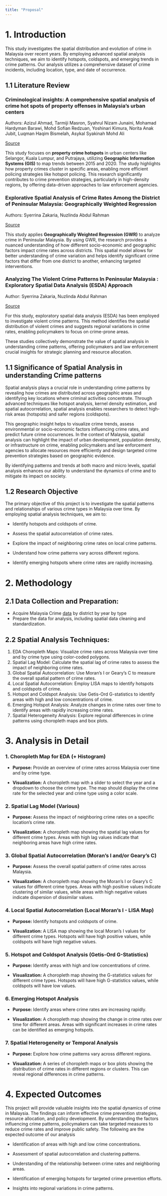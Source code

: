 ```yaml
---
title: "Proposal"
---
```


# 1. Introduction

This study investigates the spatial distribution and evolution of crime in Malaysia over recent years. By employing advanced spatial analysis techniques, we aim to identify hotspots, coldspots, and emerging trends in crime patterns. Our analysis utilizes a comprehensive dataset of crime incidents, including location, type, and date of occurrence.

## 1.1 Literature Review

### **Criminological insights: A comprehensive spatial analysis of crime hot spots of property offenses in Malaysia's urban centers**

Authors: Azizul Ahmad, Tarmiji Masron, Syahrul Nizam Junaini, Mohamad Hardyman Barawi, Mohd Sofian Redzuan, Yoshinari Kimura, Norita Anak Jubit, Luqman Haqim Bismelah, Asykal Syakinah Mohd Ali

[Source](https://eprints.ums.edu.my/id/eprint/41088)

This study focuses on **property crime hotspots** in urban centers like Selangor, Kuala Lumpur, and Putrajaya, utilizing **Geographic Information Systems (GIS)** to map trends between 2015 and 2020. The study highlights how property crimes cluster in specific areas, enabling more efficient policing strategies like hotspot policing. This research significantly contributes to crime prevention strategies, particularly in high-density regions, by offering data-driven approaches to law enforcement agencies.

### **Explorative Spatial Analysis of Crime Rates Among the District of Peninsular Malaysia: Geographically Weighted Regression**

Authors: Syerrina Zakaria, Nuzlinda Abdul Rahman

[Source](https://link.springer.com/chapter/10.1007/978-981-10-2772-7_15)

This study applies **Geographically Weighted Regression (GWR)** to analyze crime in Peninsular Malaysia. By using GWR, the research provides a nuanced understanding of how different socio-economic and geographic factors impact crime rates across districts. This spatial model allows for better understanding of crime variation and helps identify significant crime factors that differ from one district to another, enhancing targeted interventions.

### **Analyzing The Violent Crime Patterns In Peninsular Malaysia : Exploratory Spatial Data Analysis (ESDA) Approach**

Author: Syerrina Zakaria, Nuzlinda Abdul Rahman

[Source](https://journals.utm.my/index.php/jurnalteknologi/article/view/1816)

For this study, exploratory spatial data analysis (ESDA) has been employed to investigate violent crime patterns. This method identifies the spatial distribution of violent crimes and suggests regional variations in crime rates, enabling policymakers to focus on crime-prone areas.

These studies collectively demonstrate the value of spatial analysis in understanding crime patterns, offering policymakers and law enforcement crucial insights for strategic planning and resource allocation.

## 1.1 Significance of Spatial Analysis in understanding Crime patterns

Spatial analysis plays a crucial role in understanding crime patterns by revealing how crimes are distributed across geographic areas and identifying key locations where criminal activities concentrate. Through advanced techniques like hotspot analysis, kernel density estimation, and spatial autocorrelation, spatial analysis enables researchers to detect high-risk areas (hotspots) and safer regions (coldspots).

This geographic insight helps to visualize crime trends, assess environmental or socio-economic factors influencing crime rates, and predict future crime occurrences. In the context of Malaysia, spatial analysis can highlight the impact of urban development, population density, or infrastructure on crime, enabling policymakers and law enforcement agencies to allocate resources more efficiently and design targeted crime prevention strategies based on geographic evidence.

By identifying patterns and trends at both macro and micro levels, spatial analysis enhances our ability to understand the dynamics of crime and to mitigate its impact on society.

## 1.2 Research Objective

The primary objective of this project is to investigate the spatial patterns and relationships of various crime types in Malaysia over time. By employing spatial analysis techniques, we aim to:

-   Identify hotspots and coldspots of crime.

-   Assess the spatial autocorrelation of crime rates.

-   Explore the impact of neighboring crime rates on local crime patterns.

-   Understand how crime patterns vary across different regions.

-   Identify emerging hotspots where crime rates are rapidly increasing.

# 2. Methodology

## 2.1 Data Collection and Preparation:

-   Acquire Malaysia Crime [data](https://data.gov.my/data-catalogue/crime_district?state=johor&district=all&category=assault&type=all&visual=table) by district by year by type
-   Prepare the data for analysis, including spatial data cleaning and standardization.

## 2.2 Spatial Analysis Techniques:

1.  EDA Choropleth Maps: Visualize crime rates across Malaysia over time and by crime type using color-coded polygons.
2.  Spatial Lag Model: Calculate the spatial lag of crime rates to assess the impact of neighboring crime rates.
3.  Global Spatial Autocorrelation: Use Moran's I or Geary's C to measure the overall spatial pattern of crime rates.
4.  Local Spatial Autocorrelation: Employ LISA maps to identify hotspots and coldspots of crime.
5.  Hotspot and Coldspot Analysis: Use Getis-Ord G-statistics to identify areas with high and low concentrations of crime.
6.  Emerging Hotspot Analysis: Analyze changes in crime rates over time to identify areas with rapidly increasing crime rates.
7.  Spatial Heterogeneity Analysis: Explore regional differences in crime patterns using choropleth maps and box plots.

# 3. Analysis in Detail

### 1. **Choropleth Map for EDA (+ Histogram)**

-   **Purpose:** Provide an overview of crime rates across Malaysia over time and by crime type.

-   **Visualization:** A choropleth map with a slider to select the year and a dropdown to choose the crime type. The map should display the crime rate for the selected year and crime type using a color scale.

### 2. **Spatial Lag Model (Various)**

-   **Purpose:** Assess the impact of neighboring crime rates on a specific location's crime rate.

-   **Visualization:** A choropleth map showing the spatial lag values for different crime types. Areas with high lag values indicate that neighboring areas have high crime rates.

### 3. **Global Spatial Autocorrelation (Moran's I and/or Geary's C)**

-   **Purpose:** Assess the overall spatial pattern of crime rates across Malaysia.

-   **Visualization:** A choropleth map showing the Moran's I or Geary's C values for different crime types. Areas with high positive values indicate clustering of similar values, while areas with high negative values indicate dispersion of dissimilar values.

### 4. **Local Spatial Autocorrelation (Local Moran's I - LISA Map)**

-   **Purpose:** Identify hotspots and coldspots of crime.

-   **Visualization:** A LISA map showing the local Moran's I values for different crime types. Hotspots will have high positive values, while coldspots will have high negative values.

### 5. **Hotspot and Coldspot Analysis (Getis-Ord G-Statistics)**

-   **Purpose:** Identify areas with high and low concentrations of crime.

-   **Visualization:** A choropleth map showing the G-statistics values for different crime types. Hotspots will have high G-statistics values, while coldspots will have low values.

### 6. **Emerging Hotspot Analysis**

-   **Purpose:** Identify areas where crime rates are increasing rapidly.

-   **Visualization:** A choropleth map showing the change in crime rates over time for different areas. Areas with significant increases in crime rates can be identified as emerging hotspots.

### 7. **Spatial Heterogeneity or Temporal Analysis**

-   **Purpose:** Explore how crime patterns vary across different regions.

-   **Visualization:** A series of choropleth maps or box plots showing the distribution of crime rates in different regions or clusters. This can reveal regional differences in crime patterns.

# 4. Expected Outcomes

This project will provide valuable insights into the spatial dynamics of crime in Malaysia. The findings can inform effective crime prevention strategies, resource allocation, and policy development. By understanding the factors influencing crime patterns, policymakers can take targeted measures to reduce crime rates and improve public safety. The following are the expected outcome of our analysis

-   Identification of areas with high and low crime concentrations.

-   Assessment of spatial autocorrelation and clustering patterns.

-   Understanding of the relationship between crime rates and neighboring areas.

-   Identification of emerging hotspots for targeted crime prevention efforts.

-   Insights into regional variations in crime patterns.

